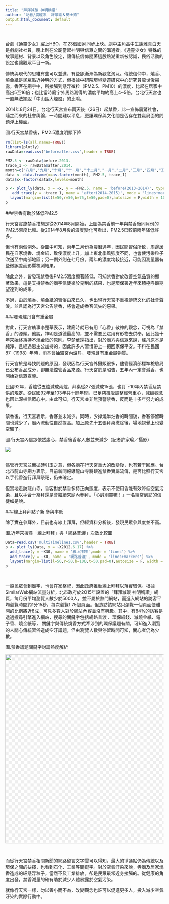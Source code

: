 ```yaml
---
title: "拜拜減碳 神明稱讚"
author: "記者/農經系  許家瑜＆簡士鈞"
output:html_document: default
---
```

<br/>
<p>台劇《通靈少女》躍上HBO，在23個國家同步上映。劇中主角高中生謝雅真白天是戲劇社社員，晚上則在公廟當起神明與信眾之間的溝通者。《通靈少女》特殊的故事題材、背景以及角色設定，讓傳統信仰隨著這股熱潮重新被認識，民俗活動的設定也讓觀眾耳目一新。
<p>傳統與現代的思維有些可以並進，有些卻漸漸為新觀念淘汰。傳統信仰中，燒香、燒金紙是民眾貼近神明的方式，但根據中研院環境變遷研究中心研究員龍世俊揭露，香客在廟宇中，所接觸到懸浮微粒（PM2.5、PM10）的濃度，比起在居家中高出5至16倍；也比當時廟宇外馬路測得的濃度平均約高上4~5倍。台北行天宮也一直無法擺脫「中山區大煙囪」的比喻。
<p>2014年8月24日，台北行天宮宣布兩天後（26日）起禁香，此一宣佈震驚社會，隨之而來的社會輿論，一時間難以平息，更讓環保與文化間是否存在雙贏局面的問題浮上檯面。
<br/>
<p>圖.行天宮禁香後，PM2.5濃度明顯下降
```r
rm(list=ls(all.names=TRUE))
library(plotly)
rawData=read.csv('beforeafter.csv',header = TRUE)

PM2.5 <- rawData$before.2013.
trace_1 <- rawData$after.2014.
month=c("八月","九月","十月","十一月","十二月","一月","二月","三月","四月","五月","六月","七月")
data <- data.frame(x=as.factor(month), PM2.5, trace_1)
data$x<-factor(data$x,levels=month)

p <- plot_ly(data, x = ~x, y = ~PM2.5, name = 'before(2013-2014)', type = 'scatter', mode = 'lines+markers') %>%
   add_trace(y = ~trace_1, name = 'after(2014-2015)', mode = 'lines+markers') %>%
  layout(margin=list(l=50,r=50,b=75,t=50,pad=0),autosize = F,width = 1000,height = 500,xaxis=list(title="月份"),yaxis=list(title="PM2.5濃度(μg/m3)"))
p
```

###禁香有助於降低PM2.5
<p>行天宮實施禁香措施是從2014年8月開始，上圖為禁香前一年與禁香後同月份的PM2.5濃度比較。從2014年8月後的濃度變化可看出，PM2.5已較前兩年降低許多。
<p>但也有兩個例外。從圖中可知，兩年二月份為農曆過年，因民間習俗所致，周邊居民在自家燒香、燒金紙，致使濃度上升，加上東北季風強度不同，也會使污染粒子吹送至中南部地區；另一例外則在七月份，兩年的濃度均較接近，可能因測量器有些微誤差而影響檢測結果。
<p>除此之外，皆發現禁香後PM2.5濃度顯著降低，可知禁香對於改善空氣品質的顯著效果，這是支持禁香的廟宇信徒樂於見到的結果，也是環保署近年來積極呼籲期望達到的成果。
<p>不過，由於燒香、燒金紙的習俗由來已久，也出現行天宮不重視傳統文化的社會聲浪。並且認為行天宮公告禁香，將會造成香客流失的惡果。

###發現爐丹含有重金屬 
<p>對此，行天宮執事李楚華表示，建廟時就已有用「心香」敬神的觀念，可視為「禁香」的源頭。他說，神明是道德最高的，並不需要民眾用有形物去供奉，因此幾十年來始終秉持不燒金紙的原則。李楚華還指出，對於廟方與信眾來說，爐丹原本是純淨、且經過恩主公加持的，因此許多人習慣帶上一把回家保平安。不料在民國87（1998）年時，消基會抽驗宮內爐丹，發現含有重金屬物質。
<p>行天宮於是尋找問題的原因，發現因為行天宮外攤販很多，儘管經濟部標準檢驗局已公布香品成分，卻無法控管香品來源。行天宮於是昭告，五年內一定會減香，也開始對信眾宣導。
<p>民國92年，香爐從五爐減成兩爐，拜桌從27張減成15張，也訂下10年內禁香及禁供的規定。從民國92年至103年共十餘年間，已足夠攤販調整經營重心，減碳觀念也因此深植信眾心中。由此可知，行天宮並非無預警禁香，反而是十多年努力的成果。
<p>禁香後，行天宮表示，香客並未減少。同時，少掉燒半炷香的時間後，香客停留時間也減少了，廟內流動性自然提高。加上原先十五張拜桌撤除後，場地視覺上也變空曠了。
<br/>
<p>圖.行天宮內信眾依然虔心，禁香後香客人數並未減少（記者許家瑜／攝影） 
<div id="bg">
<img src=http://i38.photobucket.com/albums/e106/chiahciahsu/FullSizeRender_zpsrqlqango.jpg>
<br/>
<br/>
<p>儘管行天宮並無拋磚引玉之意，但各廟在行天宮重大的改變後，也有若干回應。台北市龍山寺廟方表示，目前新聞報導龍山寺將跟進禁香實屬流傳，是否比照行天宮以手代香進行拜拜祭祀，仍未確定。
<p>但實地走訪龍山寺，香客對於禁香多持正向態度，表示不使用香能有效降低空氣污染，且以手合十祭拜還是會繼續來廟內參拜。「心誠則靈嘛！」一名經常到訪的信徒如是說。

###線上拜拜點子新  參與率低
<p>除了實在參拜外，目前也有線上拜拜，但經資料分析後，發現民眾參與度並不高。
<br/>
<p>圖.近年來搜尋「線上拜拜」與「網路普渡」次數比較圖 
```r
Data=read.csv('multiTimeline1.csv',header = TRUE)
p <- plot_ly(Data, x = ~X2012.6.17) %>%
  add_trace(y = ~X30, name = '線上拜拜',mode = 'lines') %>%
  add_trace(y = ~X0, name = '網路普渡', mode = 'lines+markers') %>%
  layout(margin=list(l=50,r=50,b=100,t=50,pad=0),autosize = F, width = 1000, height = 500, xaxis=list(title="日期"),yaxis=list(title="搜尋數目"))
p
```
<br/>
<p>一般民眾會到廟宇，也會在家祭祀，因此政府推動線上拜拜以落實環保。根據SimilarWeb網站流量分析，北市政府於2015年設置的「拜拜減碳 神明稱讚」網頁，每月份平均瀏覽人數少於5000人，並不屬於熱門網站，而進入網站的訪客平均瀏覽時間約1分15秒，每次瀏覽1.75個頁面。但造訪該網站只瀏覽一個頁面便離開的比例將近8成，可見多數人對於網站內容並沒有興趣。其中，有84%的訪客是透過搜尋引擎進入網站，搜尋的關鍵字包括網路普渡 、環保紙錢、減燒⾦紙、電⼦⾹、燒⾦紙等， 關鍵字與傳統燒香方式牽涉到的環保議題有關，可知進入瀏覽的人關心傳統習俗造成空汙議題，但由瀏覽人數與停留時間可知，關心者仍為少數。
<br/>
<p>圖.禁香議題關鍵字討論熱度解析
<div id="bg">
<img style="-webkit-user-select: none;background-position: 0px 0px, 10px 10px;background-size: 20px 20px;background-image:linear-gradient(45deg, #eee 25%, transparent 25%, transparent 75%, #eee 75%, #eee 100%),linear-gradient(45deg, #eee 25%, white 25%, white 75%, #eee 75%, #eee 100%);cursor: zoom-in;" src="http://i38.photobucket.com/albums/e106/chiahciahsu/wordcloud_zpsqc89pdqj.png" width="800" height="600">
</div>
<br/>
 <p>而從行天宮禁香相關新聞的網路留言文字雲可以得知，最大的爭議點仍為傳統以及環保之間的抉擇，也看到石化、工業等關鍵字。對於空氣汙染來說，寺廟及居家燒香造成的細懸浮粒子，當然不及工業排放，卻是民眾最常近身接觸的。從健康的角度出發，禁香減量的確有助於減少人體暴露於空氣污染。
 <p>就像行天宮一樣，勿以善小而不為，改變觀念也許可以促進更多人，投入減少空氣汙染的實際行動中。

